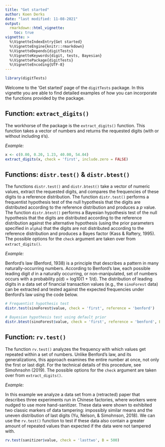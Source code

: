```yaml
---
title: "Get started"
author: Koen Derks
date: "last modified: 11-08-2021"
output: 
  rmarkdown::html_vignette:
    toc: true
vignette: >
  %\VignetteIndexEntry{Get started}
  %\VignetteEngine{knitr::rmarkdown}
  %\VignetteDepends{digitTests}
  %\VignetteKeywords{digit, tests, Bayesian}
  %\VignettePackage{digitTests}
  %\VignetteEncoding{UTF-8}
---
```


```r
library(digitTests)
```

Welcome to the 'Get started' page of the `digitTests` package. In this vignette you are able to find detailed examples of how you can incorporate the functions provided by the package.

## Function: `extract_digits()`

The workhorse of the package is the `extract_digits()` function. This function takes a vector of numbers and returns the requested digits (with or without including `0`'s).

*Example:*

```r
x <- c(0.00, 0.20, 1.23, 40.00, 54.04)
extract_digits(x, check = 'first', include.zero = FALSE)
```

## Functions: `distr.test()` & `distr.btest()`

The functions `distr.test()` and `distr.btest()` take a vector of numeric values, extract the requested digits, and compares the frequencies of these digits to a reference distribution. The function `distr.test()` performs a frequentist hypothesis test of the null hypothesis that the digits are distributed according to the reference distribution and produces a *p* value. The function `distr.btest()` performs a Bayesian hypothesis test of the null hypothesis that the digits are distributed according to the reference distribution against the alternative hypothesis (using the prior parameters specified in `alpha`) that the digits are not distributed according to the reference distribution and produces a Bayes factor (Kass & Raftery, 1995). The possible options for the `check` argument are taken over from `extract_digits()`.

*Example:*

Benford’s law (Benford, 1938) is a principle that describes a pattern in many naturally-occurring numbers. According to Benford's law, each possible leading digit *d* in a naturally occurring, or non-manipulated, set of numbers occurs with a probability p(d) = log10(1 + 1/d). The distribution of leading digits in a data set of financial transaction values (e.g., the `sinoForest` data) can be extracted and tested against the expected frequencies under Benford's law using the code below.

```r
# Frequentist hypothesis test
distr.test(sinoForest$value, check = 'first', reference = 'benford')

# Bayesian hypothesis test using default prior
distr.btest(sinoForest$value, check = 'first', reference = 'benford', BF10 = FALSE)
```

## Function: `rv.test()`

The function `rv.test()` analyzes the frequency with which values get repeated within a set of numbers. Unlike Benford's law, and its generalizations, this approach examines the entire number at once, not only the first or last digit. For the technical details of this procedure, see Simohnsohn (2019). The possible options for the `check` argument are taken over from `extract_digits()`.

*Example:*

In this example we analyze a data set from a (retracted) paper that describes three experiments run in Chinese factories, where workers were nudged to use more hand-sanitizer. These data were shown to exhibited two classic markers of data tampering: impossibly similar means and the uneven distribution of last digits (Yu, Nelson, & Simohnson, 2018). We can use the `rv.test()` function to test if these data also contain a greater amount of repeated values than expected if the data were not tampered with.

```r
rv.test(sanitizer$value, check = 'lasttwo', B = 500)
```
